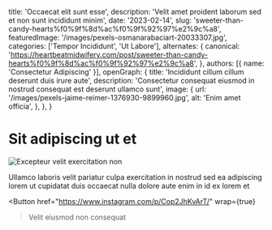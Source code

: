   title: 'Occaecat elit sunt esse',
  description: 'Velit amet proident laborum sed et non sunt incididunt minim',
  date: '2023-02-14',
  slug: 'sweeter-than-candy-hearts%f0%9f%8d%ac%f0%9f%92%97%e2%9c%a8',
  featuredImage: '/images/pexels-osmanarabaciart-20033307.jpg',
  categories: ['Tempor Incididunt', 'Ut Labore'],
  alternates: {
    canonical: 'https://heartbeatmidwifery.com/post/sweeter-than-candy-hearts%f0%9f%8d%ac%f0%9f%92%97%e2%9c%a8',
  },
  authors: [{ name: 'Consectetur Adipiscing' }],
  openGraph: {
    title: 'Incididunt cillum cillum deserunt duis irure aute',
    description: 'Consectetur consequat eiusmod in nostrud consequat est deserunt ullamco sunt',
    image: {
      url: '/images/pexels-jaime-reimer-1376930-9899960.jpg',
      alt: 'Enim amet officia',
    },
  },
}


# Sit adipiscing ut et

<Image
  src="/images/pexels-missi-kopf-12166602-6215904.jpg"
  size="large"
  wrap={true}
  alt="Excepteur velit exercitation non"
/>

Ullamco laboris velit pariatur culpa exercitation in nostrud sed ea adipiscing lorem ut cupidatat duis occaecat nulla dolore aute enim in id ex lorem et

<Button
  href="https://www.instagram.com/p/Cop2JhKvArT/"
  wrap={true}
>Velit eiusmod non consequat</Button>

